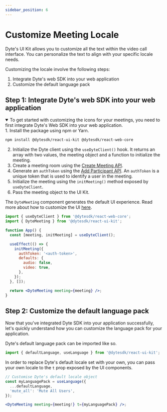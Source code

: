 ```yaml
---
sidebar_position: 6
---
```


# Customize Meeting Locale

Dyte's UI Kit allows you to customize all the text within the video call interface. You can personalize the text to align with your specific locale needs.

Customizing the locale involve the following steps:

1. Integrate Dyte's web SDK into your web application
2. Customize the default language pack

## Step 1: Integrate Dyte's web SDK into your web application

<details open>
    <summary>
        To get started with customizing the icons for your meetings, you need to first integrate Dyte's Web SDK into your web application.
    </summary>
    1. Install the package using npm or Yarn.

```bash npm2yarn
npm install @dytesdk/react-ui-kit @dytesdk/react-web-core
```

2. Initialize the Dyte client using the `useDyteClient()` hook. It returns an array with two values, the meeting object and a function to initialize the meeting.
3. Create a meeting room using the [Create Meeting API](/api#/operations/create_meeting).
4. Generate an `authToken` using the [Add Participant API](/api#/operations/add_participant). An `authToken` is a unique token that is used to identify a user in the meeting.
5. Initialize the meeting using the `initMeeting()` method exposed by `useDyteClient`.
6. Pass the meeting object to the UI Kit.

The `DyteMeeting` component generates the default UI experience. Read more about how to customize the UI [here](/react-ui-kit/basics/components-basics).

```jsx
import { useDyteClient } from '@dytesdk/react-web-core';
import { DyteMeeting } from '@dytesdk/react-ui-kit';

function App() {
  const [meeting, initMeeting] = useDyteClient();

  useEffect(() => {
    initMeeting({
      authToken: '<auth-token>',
      defaults: {
        audio: false,
        video: true,
      },
    });
  }, []);

  return <DyteMeeting meeting={meeting} />;
}
```

</details>

## Step 2: Customize the default language pack

Now that you've integrated Dyte SDK into your application successfully, let's quickly understand how you can customize the language pack for your application.

Dyte's default language pack can be imported like so.

```jsx
import { defaultLanguage, useLanguage } from '@dytesdk/react-ui-kit';
```

In order to replace Dyte's default locale set with your own, you can pass your own locale to the `t` prop exposed by the UI components.

```jsx
// Customise Dyte's default locale object
const myLanguagePack = useLanguage({
  ...defaultLanguage,
  'mute_all': 'Mute All Users',
});

<DyteMeeting meeting={meeting!} t={myLanguagePack} />;
```


<DefaultLanguageI18N />

<head>
  <title>React UI Kit Customize Meeting Locale</title>
</head>
